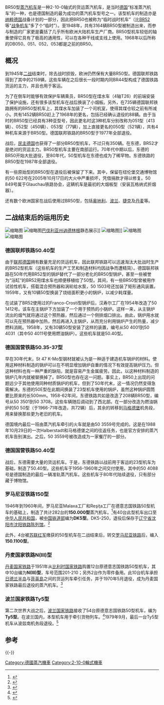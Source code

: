 {{Infobox German Railway Vehicle
| Baureihe= 德意志国铁路50型<br>德国联邦铁路50型<br>德国国营铁路50型<br>奥地利联邦铁路50型<br>捷克斯洛伐克国家铁路555.1型<br>罗马尼亚铁路150型<br>波兰国家铁路Ty5型<br>保加利亚国家铁路14型<br>法国国家铁路150 Z型<br>丹麦国家铁路N型<br>荷兰铁路4900型
| Abbildung= 50 3616-5, Germany, Saxony, depot Glauchau (Trainpix 186728).jpg
|  type = [[蒸汽机车|蒸汽机车]]
| Name= 德国[[萨克森自由州|萨克森自由州]]格劳豪机务段内的50型3616-5号机车
| Nummerierung= 
| Hersteller=
| Baujahre= 1942–1948年
| Ausmusterung= 1987
| Anzahl= 3164
| Achsformel=
| Wheel arrangement= [[2-10-0|2-10-0]]
| Bauart= 1'E h2
| Gattung= G 56.15
| Spurweite= 1435 毫米
| Treibraddurchmesser= {{convert|1,400|mm|in|abbr=on}}
| VorneLaufraddurchmesser= {{convert|850|mm|in|abbr=on}}
| HintenLaufraddurchmesser= 
| AussenLaufraddurchmesser= 
| InnenLaufraddurchmesser= 
| Laufraddurchmesser= 
| Anfahrzugkraft= 
| Beschleunigung= 
| Leistungskennziffer= 
| Höchstgeschwindigkeit= 80 km/h
| LängeÜberKupplung= 
| LängeÜberPuffer= {{convert|22.94|m|ftin|abbr=on}}
| Länge= 
| Höhe= 
| Breite= 
| Drehzapfenabstand= 
| AchsabstandDerFahrgestelle= 
| FesterRadstand= 9.2 m
| RadstandMitTender= 
| Leermasse= 
| Dienstmasse= {{convert|86.9|t|abbr=on}}
| DienstmasseMitTender= 
| Reibungsmasse= {{convert|75.3|t|abbr=on}}
| Radsatzfahrmasse= {{convert|15.2|t|abbr=on}}
| Antrieb= 
| Geschwindigkeitsmesser= 
| Steuerung= 
| Übersetzungsstufen= 
| Kupplungstyp= 
| Bremsen= 
| Zusatzbremse= 
| Feststellbremse= 
| Zugheizung= [[蒸汽|蒸汽]]
| Lokbremse= 
| Zugbremse= 
| Zugsicherung= 
| Halbmesser= 
| Besonderheiten= 
| Anmerkung= 
| Zylinderanzahl= 2
| Zylinderdurchmesser= {{convert|600|mm|in|2|abbr=on}}
| NDZylinderdurchmesser= 
| HDZylinderdurchmesser= 
| Kolbenhub= {{convert|660|mm|in|2|abbr=on}}
| Kuppelraddurchmesser= 
| Kessel= 
| Kessellänge= 
| Kesseldruck= {{convert|16|bar|MPa psi|abbr=on}}
| AnzahlHeizrohre= 113
| AnzahlRauchrohre= 35
| Heizrohrlänge= 
| Rostfläche= =3.89 m2
| Strahlungsheizfläche= 
| Rohrheizfläche= 
| Überhitzerfläche= 
| Verdampfungsheizfläche= 177.83 m2
| IndizierteLeistung= 1625 kW
| Steuerungsart= 
| Zylinderdruck= 
| Tenderbauart= 
| DienstmasseTender= 
| Wasser=
| Brennstoff= 
| Anmerkungen= 
}}
BR50型[[蒸汽机车|蒸汽机车]]是一种2-10-0轴式的货运蒸汽机车，是当时[[德国|德国]]“标准蒸汽机车”的一种，也是德国制造的最为成功的蒸汽机车型号之一。该型机车的制造亦是[[纳粹德国|纳粹德国]]战备计划的一部分，因此把BR50也被称为“临时战时机车”（比[[德国BR52型蒸汽机车|BR52]]等“[[战争机车|战争机车]]”多了个“临时”）。至1948年，共有3164辆BR50型被制造出来，而参与制造的厂家更是囊括了几乎所有欧洲大陆机车生产厂商。BR50型机车较低的轴重使得它具有了极高的通用性，可以在各种干线或支线上使用。1968年以后所称的DB050、051、052、053都是之前的BR50。

== 概况 ==
到1945年[[二战|二战]]结束时，除去战时损毁，欧洲仍然保有大量BR50型。德国联邦铁路得到了其中的2159辆，这些车辆在之后很长一段时期内同BR44型构成了德国铁路货运的主力，并且也用于客运。

为了在倒车时能够有效保护车辆乘员，BR50型在煤水车（4轴T26）的前端安装了保护设施，还有很多该型机车在战后换装了小烟板。另外，在735辆德国联邦铁路拥有的BR50型机车上，其煤水车加装了一个司机室，使得其煤仓较之前有所减小。共有1452辆BR50赶上了1968年的更名，包括已经确认退役的88辆。由于当时的BR50型已经具有3种亚型号，因此更名时这3种机车分别改称为051型（413辆）、052型（450辆）、053型（77辆），加上直接更名的050型（521辆），共有4种机车来源于BR50型。德国联邦铁路的BR50型于1977年全部退役。

战后，[[民主德国|民主德国]]也获得了一部分BR50型机车，不过只有350辆。在东德，BR52才是绝对的货运主力。BR50型机车主要在南部运行。70年代中期以后，东德的BR50开始大批退役，至80年代，50型机车在东德也成为了稀罕物。东德铁路的BR50型在1987年全部退役。

有一些原始型的BR50型在退役后被保留了下来。其中，保留在纽伦堡交通博物馆的50 622号在2005年10月17日的大火中严重损坏，凭借捐款才得以修复。50 849号属于Glauchau铁路协会，这辆机车是最初的大烟板型（安装瓦格纳式折烟器）。

还有数个欧洲国家在战后使用过BR50型，包括[[奥地利|奥地利]]、[[波兰|波兰]]、[[捷克|捷克]]及[[丹麦|丹麦]]等。

== 二战结束后的运用历史 ==
[[File:Germany_Rail_072_Spich_6.jpg|缩略图]]
[[File:Imb504073.jpg|缩略图]][[巴伐利亚州|巴伐利亚州]][[讷德林根|讷德林根]]{{link-de|巴伐利亚铁路博物馆|Bayerisches Eisenbahnmuseum}}静态展示]]
[[File:BR_50_3673.jpg|缩略图]]{{link-it|鲁伊诺车站|Stazione di Luino}}]]
[[File:Preserved_Steam_Engine_(15169099858).jpg|缩略图]]
[[File:PKP_Ty5-10_Wolsztyn.JPG|缩略图]]
=== 德国联邦铁路50.40型 ===
由于[[联邦德国|联邦德国]]拥有数量充足的货运机车，因此联邦铁路可以迅速淘汰大批战时生产的BR52型机车（这些机车的生产工艺和制造材料均因战争而遭精简）。德国联邦铁路在50年代用BR52型的锅炉替代了一部分老化的BR50型锅炉，甚至一些被誉为“浴缸”的BR52用煤水车也顺便移植给了50型。其间，有一些BR50型曾被用作试验性机车，搭载混合预热器和涡轮给水泵，50 1503号还加装了矩形通风装置。1959年，又有10辆50型换装了烧结面积更小的锅炉，以减少耗煤量。

在试装了BR52使用过的Franco-Crosti型锅炉后，汉寿尔工厂在1954年改造了50 1412号。该车在主锅炉下方加装了一个用于预热的小锅炉。这样一来，从主锅炉流出的烟气就将通过这个预热器，然后通过一个侧排烟口排出。由此，锅炉用水就可以先在预热器中加热，然后再进入主锅炉，从而充分利用锅炉产生的热量，减少燃料消耗。1958年，又有30辆50型安装了这样的装置，编号从50 4001到50 4031（其中50 4011号使用燃油锅炉）。这些机车就是50.40型。

=== 德国国营铁路50.35-37型 ===
早在30年代末，St 47 K-Mo型钢材就被认为是一种适于建造机车锅炉的材料。使用这种材料制造的锅炉可以在不明显增加锅炉自重的情况下有效提高锅炉压力。但这种材料也有一种严重的缺陷，就是容易产生金属疲劳。因此，以这种材料制造的锅炉几年内就被替换掉了。BR50型也存在这一问题。事实上，BR50上出现的问题远少于其他使用同种材质锅炉的机车，但到了50年代末，这一情况仍然变得急需解决。东德的50E型在此期间换装了23型机车使用的锅炉，虽然这种锅炉圆筒要比原来的长500mm。1958-62年间，东德铁路共如是改造了208辆BR50型，编号从50 3501到50 3708。这些车辆随后调动到了西北部。在一部分改造为燃油锅炉的50 50型（于1966-71年改造，共72辆）后，其余的转移到[[马格德堡|马格德堡]]机务段，用来替换那些更为老旧的机车。

德国境内最后一班由蒸汽机车牵引的火车就是由50 3559号完成的。这是在1988年10月29日的一次Halberstadt和马格德堡之间的往返任务，也是官方安排的蒸汽机车告别演出。之后，50 3559号被改造成为一家餐厅的一部分。

=== 德国国营铁路50.40型 ===
战后，东德需要大量的货运机车。于是，东德铁路以战前用于客运的23型机车为基础，制造了50.40型。这些机车于1956-1960年之间交付使用，其中的50 4088号是德国制造的最后一辆准轨蒸汽机车。这些机车于80年代陆续退役，只有部分藏于博物馆。

=== 罗马尼亚铁路150型 ===
1946年到1960年间，罗马尼亚Malaxa工厂和Reşiţa工厂在德意志国铁路50型机车的基础上，制造了共计282台的'''150.000型'''蒸汽机车。<ref>{{Cite web|url=http://www.railwayfan.ro/aburi/html/150_000.html|title=150.000|accessdate=|author=|date=|publisher=|language=罗马尼亚语|archive-url=https://web.archive.org/web/20120415045934/http://www.railwayfan.ro/aburi/html/150_000.html|archive-date=2012-04-15|dead-url=yes}}</ref>有40台此型机车出口至[[中华人民共和国|中华人民共和国]]，被[[中华人民共和国铁道部|中国铁道部]]编为'''DK5型'''。DK5-250，退役后保存于[[辽宁省|辽宁省]][[沈阳市|沈阳市]][[沈阳铁路陈列馆|沈阳铁路陈列馆]]。<ref>{{Cite web|url=http://www.railography.co.uk/info/cn_steam/lists/locos/dk5_0241.htm|title=DK5 241 to DK5 280|accessdate=|author=|date=|publisher=Railography : Chinese Locomotive Lists|language=英语|archive-date=2016-03-25|archive-url=https://web.archive.org/web/20160325093707/http://www.railography.co.uk/info/cn_steam/lists/locos/dk5_0241.htm|dead-url=no}}</ref>

此外，4台被[[苏联红军|苏联红军]]缴获的50型机车在二战结束后，转交[[罗马尼亚铁路|罗马尼亚铁路]]后，编入'''150.1100型'''。

=== 丹麦国家铁路N(III)型 ===
[[丹麦国家铁路|丹麦国家铁路]]于1951年从[[比利时国家铁路|比利时国家铁路]]购置12台原德意志国铁路50型机车，其中10台编为'''N(III)型'''，车号范围201-210；另外2台作为零件备用。此10台机车承担[[日德兰半岛|日德兰半岛]]与[[菲英島|菲英島]]之间的货运列车牵引任务，并于1970年5月退役，成为丹麦国家铁路最后退役的蒸汽机车。<ref>{{Cite web|url=http://www.jernbanen.dk/damp.php?s=1&litra=N&typenr=3|title=DSB N (III) 201 – 210|accessdate=|author=|date=|publisher=|language=丹麦语|archive-date=2020-10-25|archive-url=https://web.archive.org/web/20201025051013/https://www.jernbanen.dk/damp.php?s=1&litra=N&typenr=3|dead-url=no}}</ref>

=== 波兰国家铁路Ty5型 ===
第二次世界大战之后，[[波兰国家铁路|波兰国家铁路]]接收了54台原德意志国铁路50型机车，编为'''Ty5型'''。在波兰国内，本型机车用于牵引货物列车。<ref>{{Cite book|title=Parowóz serii Ty5|last=Terczyński|first=Paweł|publisher=EMI-PRESS|year=2002|issn=1234-5962|location=|pages=12-19|language=波兰语}}</ref>1979年9月，最后一台Ty5型机车从波兹南机务段退役。<ref>{{Cite book|title=Atlas parowozów|last=Paweł|first=Terczyński|publisher=|year=2003|isbn=83-901902-8-1|location=|pages=|language=波兰语}}</ref>

== 参考 ==
{{Commons category|DRB Class 50}}
<references />

{{Translation/Ref|en|DRB Class 50}}
{{-}}
{{德意志国铁路机车车辆|s}}
{{德国国营铁路机车车辆|s}}
{{德国联邦铁路机车车辆|s}}
{{德国铁路机车车辆}}

{{DEFAULTSORT:DR-Baureihe 50}}
[[Category:德國蒸汽機車|Category:德國蒸汽機車]]
[[Category:2-10-0輪式機車|Category:2-10-0輪式機車]]